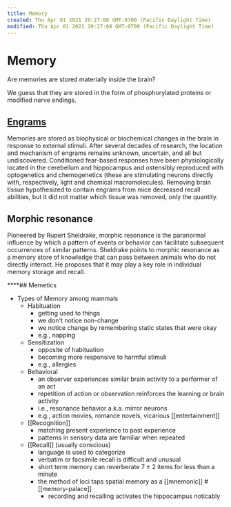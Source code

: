 ```yaml
---
title: Memory
created: Thu Apr 01 2021 20:27:08 GMT-0700 (Pacific Daylight Time)
modified: Thu Apr 01 2021 20:27:08 GMT-0700 (Pacific Daylight Time)
---
```


# Memory

Are memories are stored materially inside the brain?

We guess that they are stored in the form of phosphorylated proteins or modified nerve endings.

## [Engrams](<https://www.wikiwand.com/en/Engram_(neuropsychology)>)

Memories are stored as biophysical or biochemical changes in the brain in response to external stimuli. After several decades of research, the location and mechanism of engrams remains unknown, uncertain, and all but undiscovered. Conditioned fear-based responses have been physiologically located in the cerebellum and hippocampus and ostensibly reproduced with optogenetics and chemogenetics (these are stimulating neurons directly with, respectively, light and chemical macromolecules). Removing brain tissue hypothesized to contain engrams from mice decreased recall abilities, but it did not matter which tissue was removed, only the quantity.

## Morphic resonance

Pioneered by Rupert Sheldrake, morphic resonance is the paranormal influence by which a pattern of events or behavior can facilitate subsequent occurrences of similar patterns. Sheldrake points to morphic resonance as a memory store of knowledge that can pass between animals who do not directly interact. He proposes that it may play a key role in individual memory storage and recall.

\*\*\*\*## Memetics

- Types of Memory among mammals
  - Habituation
    - getting used to things
    - we don't notice non-change
    - we notice change by remembering static states that were okay
    - e.g., napping
  - Sensitization
    - opposite of habituation
    - becoming more responsive to harmful stimuli
    - e.g., allergies
  - Behavioral
    - an observer experiences similar brain activity to a performer of an act
    - repetition of action or observation reinforces the learning or brain activity
    - i.e., resonance behavior a.k.a. mirror neurons
    - e.g., action movies, romance novels, vicarious [[entertainment]]
  - [[Recognition]]
    - matching present experience to past experience
    - patterns in sensory data are familiar when repeated
  - [[Recall]] (usually conscious)
    - language is used to categorize
    - verbatim or facsimile recall is difficult and unusual
    - short term memory can reverberate 7 ± 2 items for less than a minute
    - the method of loci taps spatial memory as a [[mnemonic]] #[[memory-palace]]
      - recording and recalling activates the hippocampus noticably
